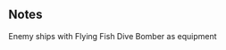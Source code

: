 {{EnemyEquipmentInfoKai|Flying Fish Dive Bomber}}

==Notes==
<categorytree mode=pages depth=0>Enemy ships with Flying Fish Dive Bomber as equipment</categorytree>
{{EnemyEquipmentList}}